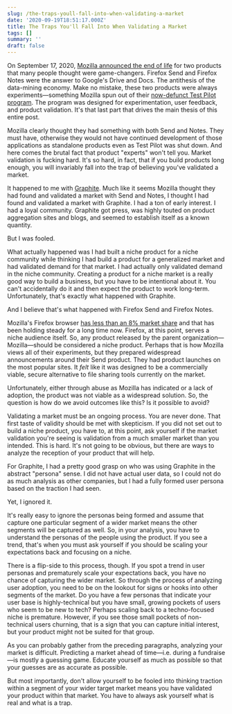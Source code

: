 ```yaml
---
slug: /the-traps-youll-fall-into-when-validating-a-market
date: '2020-09-19T18:51:17.000Z'
title: The Traps You'll Fall Into When Validating a Market
tags: []
summary: ''
draft: false
---
```

On September 17, 2020, [Mozilla announced the end of life](<https://blog.mozilla.org/blog/2020/09/17/update-on-firefox-send-and-firefox-notes/>) for two products that many people thought were game-changers. Firefox Send and Firefox Notes were the answer to Google's Drive and Docs. The antithesis of the data-mining economy. Make no mistake, these two products were always experiments—something Mozilla spun out of their [now-defunct Test Pilot program](<https://medium.com/firefox-test-pilot/adios-amigo-51bec2a00072>). The program was designed for experimentation, user feedback, and product validation. It's that last part that drives the main thesis of this entire post.

Mozilla clearly thought they had something with both Send and Notes. They must have, otherwise they would not have continued development of those applications as standalone products even as Test Pilot was shut down. And here comes the brutal fact that product "experts" won't tell you. Market validation is fucking hard. It's so hard, in fact, that if you build products long enough, you will invariably fall into the trap of believing you've validated a market.

It happened to me with [Graphite](<https://graphitedocs.com>). Much like it seems Mozilla thought they had found and validated a market with Send and Notes, I thought I had found and validated a market with Graphite. I had a ton of early interest. I had a loyal community. Graphite got press, was highly touted on product aggregation sites and blogs, and seemed to establish itself as a known quantity.

But I was fooled.

What actually happened was I had built a niche product for a niche community while thinking I had build a product for a generalized market and had validated demand for that market. I had actually only validated demand in the niche community. Creating a product for a niche market is a really good way to build a business, but you have to be intentional about it. You can't accidentally do it and then expect the product to work long-term. Unfortunately, that's exactly what happened with Graphite.

And I believe that's what happened with Firefox Send and Firefox Notes.

Mozilla's Firefox browser [has less than an 8% market share](<https://netmarketshare.com/browser-market-share.aspx?options=%7B%22filter%22%3A%7B%22%24and%22%3A%5B%7B%22deviceType%22%3A%7B%22%24in%22%3A%5B%22Desktop%2Flaptop%22%5D%7D%7D%5D%7D%2C%22dateLabel%22%3A%22Trend%22%2C%22attributes%22%3A%22share%22%2C%22group%22%3A%22browser%22%2C%22sort%22%3A%7B%22share%22%3A-1%7D%2C%22id%22%3A%22browsersDesktop%22%2C%22dateInterval%22%3A%22Monthly%22%2C%22dateStart%22%3A%222019-09%22%2C%22dateEnd%22%3A%222020-08%22%2C%22segments%22%3A%22-1000%22%7D>) and that has been holding steady for a long time now. Firefox, at this point, serves a niche audience itself. So, any product released by the parent organization—Mozilla—should be considered a niche product. Perhaps that is how Mozilla views all of their experiments, but they prepared widespread announcements around their Send product. They had product launches on the most popular sites. It *felt* like it was designed to be a commercially viable, secure alternative to file sharing tools currently on the market.

Unfortunately, either through abuse as Mozilla has indicated or a lack of adoption, the product was not viable as a widespread solution. So, the question is how do we avoid outcomes like this? Is it possible to avoid?

Validating a market must be an ongoing process. You are never done. That first taste of validity should be met with skepticism. If you did not set out to build a niche product, you have to, at this point, ask yourself if the market validation you're seeing is validation from a much smaller market than you intended. This is hard. It's not going to be obvious, but there are ways to analyze the reception of your product that will help.

For Graphite, I had a pretty good grasp on who was using Graphite in the abstract "persona" sense. I did not have actual user data, so I could not do as much analysis as other companies, but I had a fully formed user persona based on the traction I had seen.

Yet, I ignored it.

It's really easy to ignore the personas being formed and assume that capture one particular segment of a wider market means the other segments will be captured as well. So, in your analysis, you have to understand the personas of the people using the product. If you see a trend, that's when you must ask yourself if you should be scaling your expectations back and focusing on a niche.

There is a flip-side to this process, though. If you spot a trend in user personas and prematurely scale your expectations back, you have no chance of capturing the wider market. So through the process of analyzing user adoption, you need to be on the lookout for signs or hooks into other segments of the market. Do you have a few personas that indicate your user base is highly-technical but you have small, growing pockets of users who seem to be new to tech? Perhaps scaling back to a techno-focused niche is premature. However, if you see those small pockets of non-technical users churning, that is a sign that you can capture initial interest, but your product might not be suited for that group.

As you can probably gather from the preceding paragraphs, analyzing your market is difficult. Predicting a market ahead of time—i.e. during a fundraise—is mostly a guessing game. Educate yourself as much as possible so that your guesses are as accurate as possible.

But most importantly, don't allow yourself to be fooled into thinking traction within a segment of your wider target market means you have validated your product within that market. You have to always ask yourself what is real and what is a trap.


  
